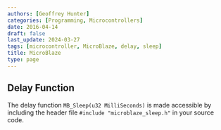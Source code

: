 ```yaml
---
authors: [Geoffrey Hunter]
categories: [Programming, Microcontrollers]
date: 2016-04-14
draft: false
last_update: 2024-03-27
tags: [microcontroller, MicroBlaze, delay, sleep]
title: MicroBlaze
type: page
---
```


<WarningIsNotes />

## Delay Function

The delay function `MB_Sleep(u32 MilliSeconds)` is made accessible by including the header file `#include "microblaze_sleep.h"` in your source code.
